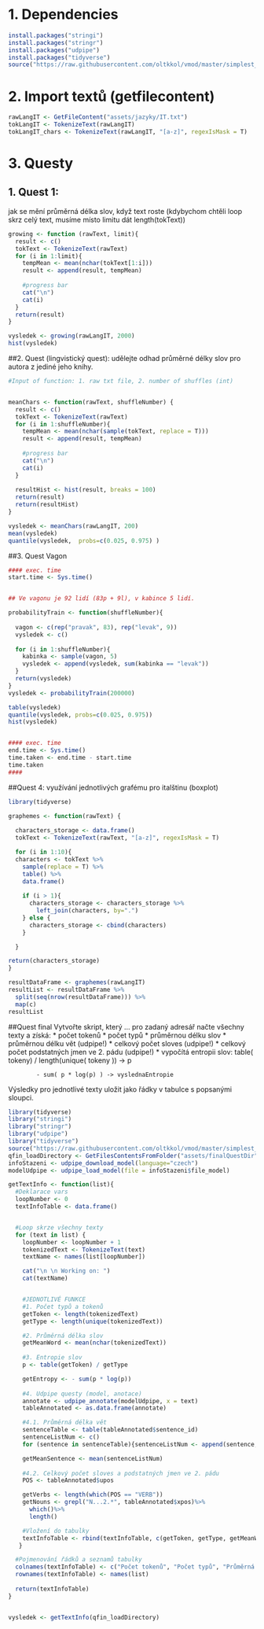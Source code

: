 # 1. Dependencies
```r
install.packages("stringi")
install.packages("stringr")
install.packages("udpipe")
install.packages("tidyverse")
source("https://raw.githubusercontent.com/oltkkol/vmod/master/simplest_text.R")
```

# 2. Import textů (getfilecontent)
```r
rawLangIT <- GetFileContent("assets/jazyky/IT.txt")
tokLangIT <- TokenizeText(rawLangIT)
tokLangIT_chars <- TokenizeText(rawLangIT, "[a-z]", regexIsMask = T)
```

# 3. Questy
## 1. Quest 1: 
jak se mění průměrná délka slov, když text roste (kdybychom chtěli loop skrz celý text, musíme místo limitu dát length(tokText))

```r
growing <- function (rawText, limit){
  result <- c()
  tokText <- TokenizeText(rawText)
  for (i in 1:limit){
    tempMean <- mean(nchar(tokText[1:i]))
    result <- append(result, tempMean)
    
    #progress bar
    cat("\n")
    cat(i)
  }
  return(result)
}

vysledek <- growing(rawLangIT, 2000)
hist(vysledek)
```

##2. Quest (lingvistický quest): 
udělejte odhad průměrné délky slov pro autora z jediné jeho knihy.

```r

#Input of function: 1. raw txt file, 2. number of shuffles (int)


meanChars <- function(rawText, shuffleNumber) {
  result <- c()
  tokText <- TokenizeText(rawText)
  for (i in 1:shuffleNumber){
    tempMean <- mean(nchar(sample(tokText, replace = T)))
    result <- append(result, tempMean)
    
    #progress bar
    cat("\n")
    cat(i)
  }
  
  resultHist <- hist(result, breaks = 100)
  return(result)
  return(resultHist)
}

vysledek <- meanChars(rawLangIT, 200)
mean(vysledek)
quantile(vysledek,  probs=c(0.025, 0.975) )

```


##3. Quest Vagon

```r
#### exec. time
start.time <- Sys.time()


## Ve vagonu je 92 lidí (83p + 9l), v kabince 5 lidí.

probabilityTrain <- function(shuffleNumber){
  
  vagon <- c(rep("pravak", 83), rep("levak", 9))
  vysledek <- c()
  
  for (i in 1:shuffleNumber){
    kabinka <- sample(vagon, 5)
    vysledek <- append(vysledek, sum(kabinka == "levak"))
  }
  return(vysledek)
}
vysledek <- probabilityTrain(200000)

table(vysledek)
quantile(vysledek, probs=c(0.025, 0.975))
hist(vysledek)


#### exec. time
end.time <- Sys.time()
time.taken <- end.time - start.time
time.taken
####

```

##Quest 4: využívání jednotlivých grafému pro italštinu (boxplot)

```r
library(tidyverse)

graphemes <- function(rawText) {
  
  characters_storage <- data.frame()
  tokText <- TokenizeText(rawText, "[a-z]", regexIsMask = T)

  for (i in 1:10){
  characters <- tokText %>%
    sample(replace = T) %>%
    table() %>%
    data.frame()
  
    if (i > 1){
      characters_storage <- characters_storage %>% 
        left_join(characters, by=".")
    } else { 
      characters_storage <- cbind(characters)
    }

  }

return(characters_storage)
}

resultDataFrame <- graphemes(rawLangIT)
resultList <- resultDataFrame %>%
  split(seq(nrow(resultDataFrame))) %>%
  map(c)
resultList

```


##Quest final
Vytvořte skript, který …
	pro zadaný adresář načte všechny texty a získá:
		* počet tokenů
		* počet typů
		* průměrnou délku slov
		* průměrnou délku vět (udpipe!)
		* celkový počet sloves (udpipe!)
		* celkový počet podstatných jmen ve 2. pádu (udpipe!)
		* vypočítá entropii slov:
			table( tokeny) / length(unique( tokeny )) -> p

			- sum( p * log(p) ) -> vyslednaEntropie
	

Výsledky pro jednotlivé texty uložit jako řádky v tabulce s popsanými sloupci.

```r
library(tidyverse)
library("stringi")
library("stringr")
library("udpipe")
library("tidyverse")
source("https://raw.githubusercontent.com/oltkkol/vmod/master/simplest_text.R")
qfin_loadDirectory <- GetFilesContentsFromFolder("assets/finalQuestDir")
infoStazeni <- udpipe_download_model(language="czech")
modelUdpipe <- udpipe_load_model(file = infoStazeni$file_model)
```



```r

getTextInfo <- function(list){
  #Deklarace vars
  loopNumber <- 0
  textInfoTable <- data.frame()


  #Loop skrze všechny texty
  for (text in list) {
    loopNumber <- loopNumber + 1
    tokenizedText <- TokenizeText(text)
    textName <- names(list[loopNumber])

    cat("\n \n Working on: ")
    cat(textName)


    #JEDNOTLIVÉ FUNKCE
    #1. Počet typů a tokenů
    getToken <- length(tokenizedText)
    getType <- length(unique(tokenizedText))

    #2. Průměrná délka slov
    getMeanWord <- mean(nchar(tokenizedText))
    
    #3. Entropie slov
    p <- table(getToken) / getType

    getEntropy <- - sum(p * log(p))
	
    #4. Udpipe questy (model, anotace)
    annotate <- udpipe_annotate(modelUdpipe, x = text)
    tableAnnotated <- as.data.frame(annotate)

    #4.1. Průměrná délka vět
    sentenceTable <- table(tableAnnotated$sentence_id)
    sentenceListNum <- c()
    for (sentence in sentenceTable){sentenceListNum <- append(sentence, sentenceListNum)}

    getMeanSentence <- mean(sentenceListNum)
    
    #4.2. Celkový počet sloves a podstatných jmen ve 2. pádu 
    POS <- tableAnnotated$upos

    getVerbs <- length(which(POS == "VERB"))
    getNouns <- grepl("N...2.*", tableAnnotated$xpos)%>%
      which()%>%
      length()

    #Vložení do tabulky
    textInfoTable <- rbind(textInfoTable, c(getToken, getType, getMeanWord, getMeanSentence, getEntropy, getVerbs, getNouns))
   }

  #Pojmenování řádků a seznamů tabulky
  colnames(textInfoTable) <- c("Počet tokenů", "Počet typů", "Průměrná délka slov", "Průměrná délka vět", "Entropie", "Verbs", "Nouns (2. pád)")
  rownames(textInfoTable) <- names(list)
  
  return(textInfoTable)
}


vysledek <- getTextInfo(qfin_loadDirectory)






```

